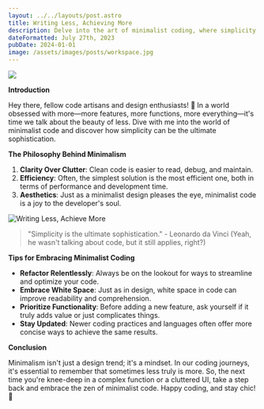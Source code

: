 ```yaml
---
layout: ../../layouts/post.astro
title: Writing Less, Achieving More
description: Delve into the art of minimalist coding, where simplicity reigns supreme, leading to clearer, more efficient, and aesthetically pleasing code.
dateFormatted: July 27th, 2023
pubDate: 2024-01-01
image: /assets/images/posts/workspace.jpg
---
```

<img src={frontmatter.image}/>

**Introduction**

Hey there, fellow code artisans and design enthusiasts! 🌿 In a world obsessed with more—more features, more functions, more everything—it's time we talk about the beauty of less. Dive with me into the world of minimalist code and discover how simplicity can be the ultimate sophistication.

**The Philosophy Behind Minimalism**

1. **Clarity Over Clutter**: Clean code is easier to read, debug, and maintain.
2. **Efficiency**: Often, the simplest solution is the most efficient one, both in terms of performance and development time.
3. **Aesthetics**: Just as a minimalist design pleases the eye, minimalist code is a joy to the developer's soul.

![Writing Less, Achieve More](/assets/images/posts/flowchart.jpg)

> "Simplicity is the ultimate sophistication." - Leonardo da Vinci (Yeah, he wasn't talking about code, but it still applies, right?)

**Tips for Embracing Minimalist Coding**

- **Refactor Relentlessly**: Always be on the lookout for ways to streamline and optimize your code.
- **Embrace White Space**: Just as in design, white space in code can improve readability and comprehension.
- **Prioritize Functionality**: Before adding a new feature, ask yourself if it truly adds value or just complicates things.
- **Stay Updated**: Newer coding practices and languages often offer more concise ways to achieve the same results.

**Conclusion**

Minimalism isn't just a design trend; it's a mindset. In our coding journeys, it's essential to remember that sometimes less truly is more. So, the next time you're knee-deep in a complex function or a cluttered UI, take a step back and embrace the zen of minimalist code. Happy coding, and stay chic! 🍃